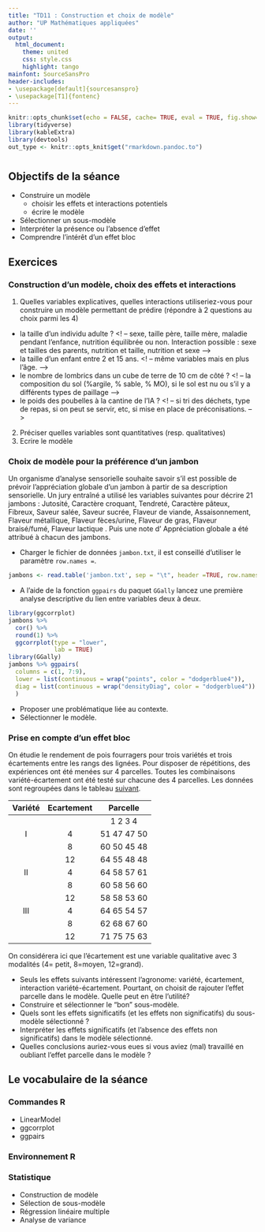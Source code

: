 ```yaml
---
title: "TD11 : Construction et choix de modèle"
author: "UP Mathématiques appliquées"
date: ''
output:
  html_document:
    theme: united
    css: style.css
    highlight: tango
mainfont: SourceSansPro
header-includes:
- \usepackage[default]{sourcesanspro}
- \usepackage[T1]{fontenc}
---
```


```r
knitr::opts_chunk$set(echo = FALSE, cache= TRUE, eval = TRUE, fig.show='hide', message = FALSE, warning = FALSE, results = 'hide' )
library(tidyverse)
library(kableExtra)
library(devtools) 
out_type <- knitr::opts_knit$get("rmarkdown.pandoc.to")
```
# {.tabset .tabset-fade .tabset-pills}

##  Objectifs de la séance  

* Construire un modèle
  + choisir les effets et interactions potentiels 
  + écrire le modèle
* Sélectionner un sous-modèle
* Interpréter la présence ou l'absence d'effet
* Comprendre l'intérêt d'un effet bloc
 
## Exercices 

### Construction d'un modèle, choix des effets et interactions 

1. Quelles variables explicatives, quelles interactions utiliseriez-vous pour construire un modèle permettant de prédire (répondre à 2 questions au choix parmi les 4)
* la taille d'un individu adulte ? <! -- sexe, taille père, taille mère, maladie pendant l'enfance, nutrition équilibrée ou non. Interaction possible : sexe et tailles des parents, nutrition et taille, nutrition et sexe -->
* la taille d'un enfant entre 2 et 15 ans. <! -- même variables mais en plus l'âge. -->
* le nombre de lombrics dans un cube de terre de 10 cm de côté ? <! -- la composition du sol (%argile, % sable, % MO), si le sol est nu ou s'il y a différents types de paillage -->
* le poids des poubelles à la cantine de l'IA ? <! -- si tri des déchets, type de repas, si on peut se servir, etc, si mise en place de préconisations. -->

2. Préciser quelles variables sont quantitatives (resp. qualitatives) 
3. Ecrire le modèle 

### Choix de modèle pour la préférence d'un jambon

Un organisme d'analyse sensorielle souhaite savoir s'il est possible de prévoir l'appréciation globale d'un jambon à partir de sa description sensorielle. Un jury entraîné a utilisé les variables suivantes pour décrire 21
jambons : Jutosité, Caractère croquant, Tendreté, Caractère pâteux, Fibreux, Saveur salée, Saveur sucrée, Flaveur de viande, Assaisonnement, Flaveur métallique, Flaveur fèces/urine, Flaveur de gras, Flaveur braisé/fumé,
Flaveur lactique . Puis une note d' Appréciation globale a été attribué à chacun des jambons. 

* Charger le fichier de données `jambon.txt`, il est conseillé d'utiliser le paramètre `row.names =`.
```r
jambons <- read.table('jambon.txt', sep = "\t", header =TRUE, row.names = 1)
```
* A l'aide de la fonction `ggpairs` du paquet `GGally` lancez une première analyse descriptive du  lien entre variables deux à deux. 
```r
library(ggcorrplot)
jambons %>% 
  cor() %>% 
  round(1) %>% 
  ggcorrplot(type = "lower",
             lab = TRUE)
library(GGally)
jambons %>% ggpairs(
  columns = c(1, 7:9),
  lower = list(continuous = wrap("points", color = "dodgerblue4")),
  diag = list(continuous = wrap("densityDiag", color = "dodgerblue4"))
  )
```

* Proposer une problématique liée au contexte.
* Sélectionner le modèle.

### Prise en compte d'un effet bloc 

On étudie le rendement de pois fourragers pour trois variétés et trois écartements entre les rangs des lignées. Pour disposer de répétitions,
des expériences ont été menées sur 4 parcelles. Toutes les combinaisons variété-écartement ont été testé sur chacune des 4 parcelles.
Les données sont regroupées dans le tableau [suivant](https://agrocampusds.github.io/demarche_statistique/pois.csv).

|Variété|Ecartement|Parcelle|
|:---------------:|:---------------:|:-----:|
|   |  | 1  2  3  4|
|I  |4 |51 47 47 50|
|   |8 |60 50 45 48|
|   |12|64 55 48 48|
|II |4 |64 58 57 61|
|   |8 |60 58 56 60|
|   |12|58 58 53 60|
|III|4 |64 65 54 57|
|   |8 |62 68 67 60|
|   |12|71 75 75 63|

On considérera ici que l'écartement est une variable qualitative avec 3 modalités (4= petit, 8=moyen, 12=grand).

+ Seuls les effets suivants intéressent l'agronome: variété, écartement, interaction variété-écartement. Pourtant, on choisit de rajouter l'effet parcelle dans le modèle. Quelle peut en être l'utilité?
+ Construire et sélectionner le "bon" sous-modèle.
+ Quels sont les effets significatifs (et les effets non significatifs) du sous-modèle sélectionné ?
+ Interpréter les effets significatifs (et l'absence des effets non significatifs) dans le modèle sélectionné.
+ Quelles conclusions auriez-vous eues si vous aviez (mal) travaillé en oubliant l'effet parcelle dans le modèle ?

## Le vocabulaire de la séance

### Commandes R
- LinearModel
- ggcorrplot
- ggpairs

### Environnement R


### Statistique 
- Construction de modèle
- Sélection de sous-modèle
- Régression linéaire multiple
- Analyse de variance
